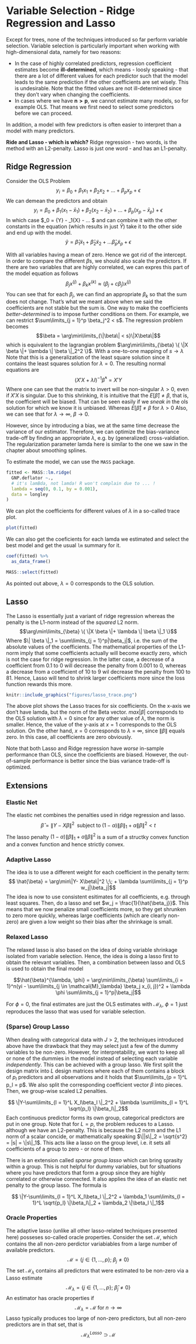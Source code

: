 # Variable Selection - Ridge Regression and Lasso

Except for trees, none of the techniques introduced so far perform variable
selection. Variable selection is particularly important when working with 
high-dimensional data, namely for two reasons:

* In the case of highly correlated predictors, regression
  coefficient estimates become **ill-determined**, which means - loosly 
  speaking - that there are a lot of different values for each predictor such that the 
  model leads to the same prediction if the other coefficients are set wisely. 
  This is undesirable. Note that the fitted values are not ill-determined since
  they don't vary when changing the coefficients.
* In cases where we have **$\mathbf{n}> \mathbf{p}$**, we cannot estimate 
  many models, so for example OLS. That means we first need to select some
  predictors before we can proceed. 
  
In addition, a model with few predictors is often easier to interpret than a
model with many predictors.

**Ride and Lasso - which is which?** Ridge regression - two words, is the method
with an L2-penalty. Lasso is just one word - and has an L1-penalty.

## Ridge Regression
Consider the OLS Problem
$$y_i = \beta_0 + \beta_1 x_1 + \beta_2 x_2 + ... + \beta_p x_p +  \epsilon$$
We can demean the predictors and obtain
$$y_i = \beta_0 + \beta_1(x_1 - \bar{x}_1) + \beta_2(x_2 - \bar{x}_2) + ... 
+ \beta_p(x_p - \bar{x}_p) + \epsilon$$
In which case $\hat{\beta}_0 = \bar{Y} - \hat{\beta}_1\bar{X} - ... $ and can combine it with the other constants in the equation (which results in just $\bar{Y}$)
take it to the other side and end up with the model.
$$\tilde{y} = \hat{\beta}_1 \tilde{x}_1 + \hat{\beta}_2 \tilde{x}_2 + 
... \hat{\beta}_p \tilde{x}_p +\epsilon$$ 

With all variables having a mean of zero. Hence we got rid of the intercept. In
order to compare the different $\beta$s, we should also scale the predictors.
If there are two variables that are highly correlated, we can expres
this part of the model equation as follows
$$ \beta_j x^{(j)} + \beta_k x^{(k)} \approx (\beta_j + c \beta_j ) x^{(j)}$$
You can see that for each $\beta_j$, we can find an appropriate $\beta_k$ so that 
the sum does not change. That's what we meant above when we said the 
coefficients are not stable but the sum is.
One way to make the coefficients *better-determined* is to impose further 
conditions on them. For example, we can restrict 
$\sum\limits_{j = 1}^p \beta_j^2 < s$. The regression problem becomes
$$\beta = \arg\min\limits_{\|\beta\| < s}\|X\beta\|$$ 
which is equivalent to the lagrangian problem
$\arg\min\limits_{\beta} \{ \|X \beta \|+ \lambda \| \beta \|_2^2 \}$.
With a one-to-one mapping of $s \rightarrow \lambda$ Note that this is a 
generalization of the least square solution since it contains the least squares
solution for $\lambda = 0$. 
The resulting normal equations are 
$$(X'X + \lambda I)^{-1}\hat{\beta}^* = X'Y$$
Where one can see that the matrix to invert will be non-singular $\lambda > 0$,
even if $X'X$ is singular.
Due to this shrinking, it is intuitive that the $E[\hat{\beta}] \neq \beta$, 
that is, the coefficient will be biased. That can be seen easily if we
*sneak in* the ols solution for which we know it is unbiased.
\begin{equation}
\begin{split}

(E[\hat{\beta}] = & E[(X'X + \lambda I)^{-1}X'y]) \\
& E[(X'X + \lambda I)^{-1} (X'X)(X'X)^{-1}X'y] \\
& E[(X'X + \lambda I)^{-1} (X'X)\beta^{ols}] \\
& (X'X + \lambda I)^{-1} (X'X)\beta^{ols}
\end{split}
\end{equation}
Whereas $E[\hat{\beta}] \neq \beta$ for $\lambda > 0$ Also, we can see that for 
$\lambda \rightarrow \infty$, $\beta \rightarrow 0$.

However, since by introducing a bias, we at the same time decrease the 
variance of our estimator. Therefore, we can optimize the bias-variance 
trade-off by finding an appropriate $\lambda$, e.g. by (generalized) 
cross-valdiation. The regularization parameter lamda here is similar to the one
we saw in the chapter about smoothing splines.

To estimate the model, we can use the `MASS` package.
```r
fitted <- MASS::lm.ridge(
  GNP.deflator ~., 
  # it's lamBda, not lamda! R won't complain due to ... !
  lambda = seq(0, 0.1, by = 0.001), 
  data = longley
)
```

We can plot the coefficients for different values of $\lambda$ in a so-called
trace plot.

```r
plot(fitted)
```

We can also get the coeficients for each lamda we estimated and select the 
best model and get the usual `lm` summary for it.
```r
coef(fitted) %>%
  as_data_frame()

MASS::select(fitted)

```

As pointed out above, $\lambda = 0$ corresponds to the OLS solution.


## Lasso 
The Lasso is essentially just a variant of ridge regression whereas the penalty
is the L1-norm instead of the *squared* L2 norm.
$$\arg\min\limits_{\beta} \{ \|X \beta \|+ \lambda \| \beta \|_1 \}$$
Where $\| \beta \|_1 = \sum\limits_{j = 1}^p|\beta_j|$, i.e. the sum of the 
absolute values of the coefficients. The mathematical properties of the L1-norm
imply that some coefficients actually will become exactly zero, which is not the 
case for ridge regression. In the latter case, a decrease of a coefficient 
from $0.1$ to $0$ will decrease the penalty from $0.001$ to $0$, whereas
a decrease from a coefficient of $10$ to $9$ wil decrease the penalty from 
$100$ to $81$. Hence, Lasso will tend to shrink larger coefficients more
since the loss function rewards this more. 

```r
knitr::include_graphics("figures/lasso_trace.png")
```

The above plot shows the Lasso traces for six coefficients. On the x-axis
we don't have lamda, but the norm of the Beta vector. $max |\beta|$ corresponds
to the OLS solution with $\lambda = 0$ since for any other value of $\lambda$,
the norm is smaller. Hence, the value of the y-axis at $x = 1$ corresponds to the OLS solution. On the
other hand, $x = 0$ corresponds to $\lambda = \infty$, since $\|\beta\|$ equals
zero. In this case, all coefficients are zero obviously. 


Note that both Lasso and Ridge regression have *worse* in-sample performance
than OLS, since the coefficients are biased. However, the out-of-sample 
performance is better since the bias variance trade-off is optimized.


## Extensions

### Elastic Net
The elastic net combines the penalties used in ridge regression and lasso.
$$ \hat{\beta} =  \|Y- X\beta\|^2 \;\; \text{subject to}\; (1 - \alpha) \|\beta\|_1 + \alpha \|\beta\|^2 <t$$
The lasso penalty $(1 - \alpha) \|\beta\|_1 + \alpha \|\beta\|^2$ is a sum 
of a structky convex function and a convex function and hence strictly convex.

### Adaptive Lasso
The idea is to use a different weight for each coefficient in the penalty term:
$$ \hat{\beta} =  \arg\min\|Y- X\beta\|^2 \;\; + \lambda \sum\limits_{j = 1}^p w_j|\beta_j|$$
The idea is now to use consistent esitimates for all coefficients, e.g. through
least squares. Then, do a
lasso and set $w_j = \frac{1}{\hat{\beta_j}}$. This means that we now 
penalize small coefficients more, so they get shrunken to zero more quickly,
whereas large coefficients (which are clearly non-zero) are given a low 
weight so their bias after the shrinkage is small.

### Relaxed Lasso

The relaxed lasso is also based on the idea of doing variable shrinkage 
isolated from variable selection. Hence, the idea is doing a lasso first 
to obtain the relevant variables. Then, a combination between lasso and OLS 
is used to obtain the final model

$$\hat{\beta}^{\lambda, \phi} = \arg\min\limits_{\beta} \sum\limits_{i = 1}^n(yi - 
\sum\limits_{j \in \mathcal{M}_\lambda} \beta_j x_{i, j})^2 + 
\lambda \phi \sum\limits_{j = 1}^p|\beta_j|$$

For $\phi = 0$, the final estimates are just the OLS estimates with 
$\mathcal{M}_\lambda$, $\phi = 1$ just reproduces the lasso that was used
for variable selection.

### (Sparse) Group Lasso
When dealing with categorical data with $J>2$, the techniques introduced
above have the drawback that they may select just a few of the dummy variables
to be non-zero. However, for interpretability, we want to keep all or none
of the dummies in the model instead of selecting each variable *independently*.
This can be achieved with a group lasso. We first split the design matrix
into $L$ design matrices where each of them contains a block of 
$p_l$ predictors and all observations and it holds that 
$\sum\limits_{p = 1}^L p_l = p$. We also split the corresponding 
coefficient vector $\beta$ into pieces. Then, we group-wise scaled L2 penalties.

$$ \|Y-\sum\limits_{l = 1}^L X_l\beta_l \|_2^2 + 
\lambda \sum\limits_{l = 1}^L \sqrt{p_l} \|\beta_l\|_2$$
Each continuous predictor forms its own group, categorical predictors are put
in one group. Note that for $L = p$, the problem reduces to a Lasso.  
although we have an L2-penalty. This is because the L2 norm and the L1 norm 
of a scalar concide, or mathematically speaking
$\||s\|_2 = \sqrt{s^2} = |s| = \|s\|_1$.
This acts like a lasso on the group level, i.e. it sets all coefficients of 
a group to zero - or none of them. 

There is an extension called 
*sparse group lasso* which can bring sprasity within a group. This is not 
helpful for dummy variables, but for situations where you have predictors
that form a group since they are highly correlated or otherwise connected.
It also applies the idea of an elastic net penalty to the group lasso. The 
formula is

$$ \|Y-\sum\limits_{l = 1}^L X_l\beta_l \|_2^2 + 
\lambda_1 \sum\limits_{l = 1}^L \sqrt{p_l} \|\beta_l\|_2 + 
\lambda_2 \|\beta_l \|_1$$


### Oracle Properties
The adaptive lasso (unlike all other lasso-related techniques presented here)
posseses so-called oracle properties. 
Consider the set $\mathcal{M}$, which contains the all non-zero perdictor
variabiables from a large number of available predictors.
$$ \mathcal{M} = \{j \in \{1, ..., p\}; \; \beta_j \neq 0\}$$
The set $\mathcal{M}_\lambda$ contains all predictors that were estimated 
to be non-zero via a Lasso estimate
$$ \mathcal{M}_\lambda = \{j \in \{1, ..., p\}; \; \hat{\beta}_j \neq 0\}$$
An estimator has oracle properties if 
$$ \mathcal{M}_\lambda =\mathcal{M} \; \text{for} \; n \rightarrow \infty$$
Lasso typically produces too large of non-zero predictors, but all non-zero
predictors are in that set, that is
$$  \mathcal{M}_{\lambda}^{Lasso} \supset \mathcal{M} $$
